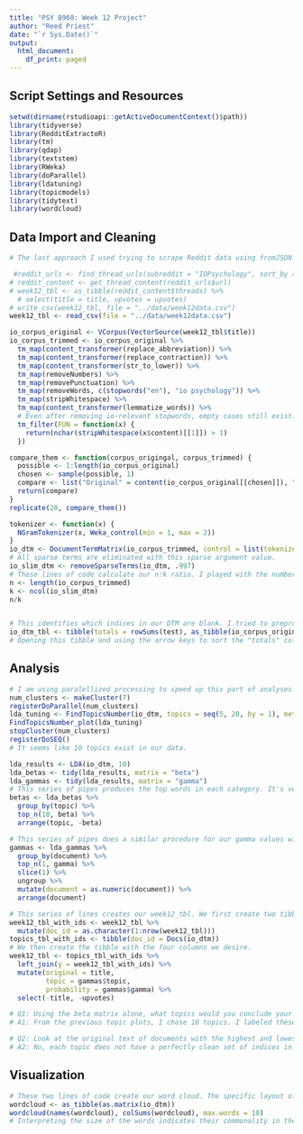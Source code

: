 ```yaml
---
title: "PSY 8960: Week 12 Project"
author: "Reed Priest"
date: "`r Sys.Date()`"
output:
  html_document:
    df_print: paged
---
```


## Script Settings and Resources

```r
setwd(dirname(rstudioapi::getActiveDocumentContext()$path))
library(tidyverse)
library(RedditExtractoR)
library(tm)
library(qdap)
library(textstem)
library(RWeka)
library(doParallel)
library(ldatuning)
library(topicmodels)
library(tidytext)
library(wordcloud)
```

## Data Import and Cleaning
```r
# The last approach I used trying to scrape Reddit data using fromJSON produced the same issues from before with page scrolling. So after some Chat GPTing, I found the RedditExtractoR package. It downloaded all the data I needed using this code, but it took about 15 minutes to do so. This package isn't part of the course materials, but it was an effective solution. See this page for details: https://github.com/ivan-rivera/RedditExtractor.

 #reddit_urls <- find_thread_urls(subreddit = "IOPsychology", sort_by = "new", period = "year")
# reddit_content <- get_thread_content(reddit_urls$url)
# week12_tbl <- as_tibble(reddit_content$threads) %>%
  # select(title = title, upvotes = upvotes)
# write_csv(week12_tbl, file = "../data/week12data.csv")
week12_tbl <- read_csv(file = "../data/week12data.csv")
```

```r
io_corpus_original <- VCorpus(VectorSource(week12_tbl$title))
io_corpus_trimmed <- io_corpus_original %>%
  tm_map(content_transformer(replace_abbreviation)) %>%
  tm_map(content_transformer(replace_contraction)) %>%
  tm_map(content_transformer(str_to_lower)) %>%
  tm_map(removeNumbers) %>%
  tm_map(removePunctuation) %>%
  tm_map(removeWords, c(stopwords("en"), "io psychology")) %>%
  tm_map(stripWhitespace) %>%
  tm_map(content_transformer(lemmatize_words)) %>%
  # Even after removing io-relevant stopwords, empty cases still exist. So we remove them with this function
  tm_filter(FUN = function(x) {
    return(nchar(stripWhitespace(x$content)[[1]]) > 1)
  })
```

```r
compare_them <- function(corpus_origingal, corpus_trimmed) {
  possible <- 1:length(io_corpus_original)
  chosen <- sample(possible, 1)
  compare <- list("Original" = content(io_corpus_original[[chosen]]), "Comparison" = content(io_corpus_trimmed[[chosen]]))
  return(compare)
}
replicate(20, compare_them())
```

```r
tokenizer <- function(x) {
  NGramTokenizer(x, Weka_control(min = 1, max = 2))
}
io_dtm <- DocumentTermMatrix(io_corpus_trimmed, control = list(tokenize = tokenizer))
# All sparse terms are eliminated with this sparse argument value.
io_slim_dtm <- removeSparseTerms(io_dtm, .997)
# These lines of code calculate our n:k ratio. I played with the numbers a bit, and setting teh sparse argument in the above line to .997 is the first value that reached our desired n:k threshold.
n <- length(io_corpus_trimmed)
k <- ncol(io_slim_dtm)
n/k


# This identifies which indices in our DTM are blank. I tried to preprocess softly to prevent problems here.
io_dtm_tbl <- tibble(totals = rowSums(test), as_tibble(io_corpus_original))
# Opening this tibble and using the arrow keys to sort the "totals" column, we find there are two missing data points. They coincide with doc_ids 487 and 737. To remove these entries, I went back and used the code provided on the Canvas page.
```


## Analysis
```r
# I am using paralellized processing to speed up this part of analyses. If you are running these analyses on a computer with less than 8 cores, you may want to not run this code.
num_clusters <- makeCluster(7)
registerDoParallel(num_clusters)
lda_tuning <- FindTopicsNumber(io_dtm, topics = seq(5, 20, by = 1), metrics = c( "Griffiths2004", "CaoJuan2009", "Arun2010", "Deveaud2014"), verbose = TRUE)
FindTopicsNumber_plot(lda_tuning)
stopCluster(num_clusters)
registerDoSEQ()
# It seems like 10 topics exist in our data.
```

```r
lda_results <- LDA(io_dtm, 10)
lda_betas <- tidy(lda_results, matrix = "beta")
lda_gammas <- tidy(lda_results, matrix = "gamma")
# This series of pipes produces the top words in each category. It's very helpful to see what topics each category focuses on.
betas <- lda_betas %>%
  group_by(topic) %>%
  top_n(10, beta) %>%
  arrange(topic, -beta)

# This series of pipes does a similar procedure for our gamma values with documents.
gammas <- lda_gammas %>%
  group_by(document) %>%
  top_n(1, gamma) %>%
  slice(1) %>%
  ungroup %>%
  mutate(document = as.numeric(document)) %>%
  arrange(document)

# This series of lines creates our week12_tbl. We first create two tibbles with ids to enable joining.
week12_tbl_with_ids <- week12_tbl %>%
  mutate(doc_id = as.character(1:nrow(week12_tbl)))
topics_tbl_with_ids <- tibble(doc_id = Docs(io_dtm))
# We then create the tibble with the four columns we desire.
week12_tbl <- topics_tbl_with_ids %>%
  left_join(y = week12_tbl_with_ids) %>%
  mutate(original = title,
         topic = gammas$topic,
         probability = gammas$gamma) %>%
  select(-title, -upvotes)
```

```r
# Q1: Using the beta matrix alone, what topics would you conclude your final topic list maps onto? (e.g., topic 1, 2, 3…n each reflect what substantive topic construct? Use your best judgment.)
# A1: From the previous topic plots, I chose 10 topics. I labeled these topics as follows: 1) career searching, 2) disseminating content, 3) professional development, 4) career development, 5) I-O functions, 6) seeking advice, 7) training programs, 8) general I-O psychology, 9) analysis, and 10) graduate school.

# Q2: Look at the original text of documents with the highest and lowest probabilities assigned to each document. Do your topic names derived from your interpretation of the beta matrix conceptually match with the content of the original posts? What kind of validity evidence does your answer to this question represent?
# A2: No, each topic does not have a perfectly clean set of indices in which the highest probabilities clearly represent the given topic. At best, about half of the documents within a given topic "hang around" the same title for that topic. As a result, an argument could be made to choose less topics. The process of exploring possible themes in our data resembles factorial validity, particularly through exploratory factor analysis.
```

## Visualization
```r
# These two lines of code create our word cloud. The specific layout of the word cloud changes upon each calculation, but the basic message is the same.
wordcloud <- as_tibble(as.matrix(io_dtm))
wordcloud(names(wordcloud), colSums(wordcloud), max.words = 10)
# Interpreting the size of the words indicates their commonality in the data. It seems like "research", "work", and "job" are common words due to their large size. This makes sense considering how I-O psychologists research people's jobs and work.
```